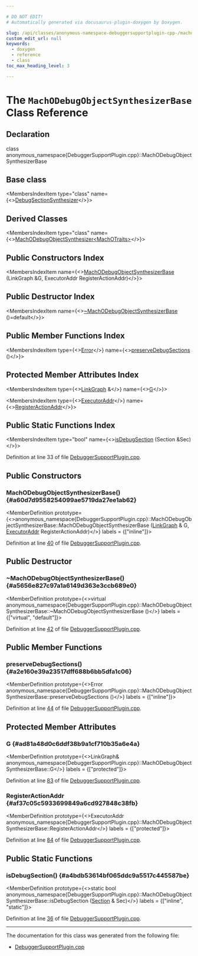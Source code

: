 ```yaml
---

# DO NOT EDIT!
# Automatically generated via docusaurus-plugin-doxygen by Doxygen.

slug: /api/classes/anonymous-namespace-debuggersupportplugin-cpp-/machodebugobjectsynthesizerbase
custom_edit_url: null
keywords:
  - doxygen
  - reference
  - class
toc_max_heading_level: 3

---
```





# The `MachODebugObjectSynthesizerBase` Class Reference

<DoxygenPage pluginConfig={pluginConfig}>



## Declaration

<CodeBlock>class anonymous_namespace{DebuggerSupportPlugin.cpp}::MachODebugObjectSynthesizerBase</CodeBlock>

## Base class

<MembersIndex>

<MembersIndexItem
  type="class"
  name={<><a href="/docs/api/classes/llvm/orc/gdbjitdebuginforegistrationplugin/debugsectionsynthesizer">DebugSectionSynthesizer</a></>}>
</MembersIndexItem>

</MembersIndex>

## Derived Classes

<MembersIndex>

<MembersIndexItem
  type="class"
  name={<><a href="/docs/api/classes/anonymous-namespace-debuggersupportplugin-cpp-/machodebugobjectsynthesizer">MachODebugObjectSynthesizer&lt;MachOTraits&gt;</a></>}>
</MembersIndexItem>

</MembersIndex>

## Public Constructors Index

<MembersIndex>

<MembersIndexItem
  name={<><a href="#a60d7d9558254099ae5719da27ee1ab62">MachODebugObjectSynthesizerBase</a> (LinkGraph &amp;G, ExecutorAddr RegisterActionAddr)</>}>
</MembersIndexItem>

</MembersIndex>

## Public Destructor Index

<MembersIndex>

<MembersIndexItem
  name={<><a href="#a5656e827c97a1a6149d363e3ccb689e0">~MachODebugObjectSynthesizerBase</a> ()=default</>}>
</MembersIndexItem>

</MembersIndex>

## Public Member Functions Index

<MembersIndex>

<MembersIndexItem
  type={<><a href="/docs/api/classes/llvm/error">Error</a></>}
  name={<><a href="#a2e160e39a23517dff688b6bb5dfa1c06">preserveDebugSections</a> ()</>}>
</MembersIndexItem>

</MembersIndex>

## Protected Member Attributes Index

<MembersIndex>

<MembersIndexItem
  type={<><a href="/docs/api/classes/llvm/jitlink/linkgraph">LinkGraph</a> &amp;</>}
  name={<><a href="#ad81a48d0c6ddf38b9a1cf710b35a6e4a">G</a></>}>
</MembersIndexItem>

<MembersIndexItem
  type={<><a href="/docs/api/classes/llvm/orc/executoraddr">ExecutorAddr</a></>}
  name={<><a href="#af37c05c5933699849a6cd927848c38fb">RegisterActionAddr</a></>}>
</MembersIndexItem>

</MembersIndex>

## Public Static Functions Index

<MembersIndex>

<MembersIndexItem
  type="bool"
  name={<><a href="#a4bdb53614bf065ddc9a5517c445587be">isDebugSection</a> (Section &amp;Sec)</>}>
</MembersIndexItem>

</MembersIndex>


Definition at line 33 of file <a href="/docs/api/files/lib/lib/executionengine/lib/executionengine/orc/lib/executionengine/orc/debugging/debuggersupportplugin-cpp">DebuggerSupportPlugin.cpp</a>.

<SectionDefinition>

## Public Constructors

### MachODebugObjectSynthesizerBase() {#a60d7d9558254099ae5719da27ee1ab62}

<MemberDefinition
  prototype={<>anonymous&#95;namespace&#123;DebuggerSupportPlugin.cpp&#125;::MachODebugObjectSynthesizerBase::MachODebugObjectSynthesizerBase (<a href="/docs/api/classes/llvm/jitlink/linkgraph">LinkGraph</a> &amp; G, <a href="/docs/api/classes/llvm/orc/executoraddr">ExecutorAddr</a> RegisterActionAddr)</>}
  labels = {["inline"]}>

Definition at line <a href="/docs/api/files/lib/lib/executionengine/lib/executionengine/orc/lib/executionengine/orc/debugging/debuggersupportplugin-cpp/#l00040">40</a> of file <a href="/docs/api/files/lib/lib/executionengine/lib/executionengine/orc/lib/executionengine/orc/debugging/debuggersupportplugin-cpp">DebuggerSupportPlugin.cpp</a>.
</MemberDefinition>

</SectionDefinition>

<SectionDefinition>

## Public Destructor

### ~MachODebugObjectSynthesizerBase() {#a5656e827c97a1a6149d363e3ccb689e0}

<MemberDefinition
  prototype={<>virtual anonymous&#95;namespace&#123;DebuggerSupportPlugin.cpp&#125;::MachODebugObjectSynthesizerBase::~MachODebugObjectSynthesizerBase ()</>}
  labels = {["virtual", "default"]}>

Definition at line <a href="/docs/api/files/lib/lib/executionengine/lib/executionengine/orc/lib/executionengine/orc/debugging/debuggersupportplugin-cpp/#l00042">42</a> of file <a href="/docs/api/files/lib/lib/executionengine/lib/executionengine/orc/lib/executionengine/orc/debugging/debuggersupportplugin-cpp">DebuggerSupportPlugin.cpp</a>.
</MemberDefinition>

</SectionDefinition>

<SectionDefinition>

## Public Member Functions

### preserveDebugSections() {#a2e160e39a23517dff688b6bb5dfa1c06}

<MemberDefinition
  prototype={<>Error anonymous&#95;namespace&#123;DebuggerSupportPlugin.cpp&#125;::MachODebugObjectSynthesizerBase::preserveDebugSections ()</>}
  labels = {["inline"]}>

Definition at line <a href="/docs/api/files/lib/lib/executionengine/lib/executionengine/orc/lib/executionengine/orc/debugging/debuggersupportplugin-cpp/#l00044">44</a> of file <a href="/docs/api/files/lib/lib/executionengine/lib/executionengine/orc/lib/executionengine/orc/debugging/debuggersupportplugin-cpp">DebuggerSupportPlugin.cpp</a>.
</MemberDefinition>

</SectionDefinition>

<SectionDefinition>

## Protected Member Attributes

### G {#ad81a48d0c6ddf38b9a1cf710b35a6e4a}

<MemberDefinition
  prototype={<>LinkGraph&amp; anonymous&#95;namespace&#123;DebuggerSupportPlugin.cpp&#125;::MachODebugObjectSynthesizerBase::G</>}
  labels = {["protected"]}>

Definition at line <a href="/docs/api/files/lib/lib/executionengine/lib/executionengine/orc/lib/executionengine/orc/debugging/debuggersupportplugin-cpp/#l00083">83</a> of file <a href="/docs/api/files/lib/lib/executionengine/lib/executionengine/orc/lib/executionengine/orc/debugging/debuggersupportplugin-cpp">DebuggerSupportPlugin.cpp</a>.
</MemberDefinition>

### RegisterActionAddr {#af37c05c5933699849a6cd927848c38fb}

<MemberDefinition
  prototype={<>ExecutorAddr anonymous&#95;namespace&#123;DebuggerSupportPlugin.cpp&#125;::MachODebugObjectSynthesizerBase::RegisterActionAddr</>}
  labels = {["protected"]}>

Definition at line <a href="/docs/api/files/lib/lib/executionengine/lib/executionengine/orc/lib/executionengine/orc/debugging/debuggersupportplugin-cpp/#l00084">84</a> of file <a href="/docs/api/files/lib/lib/executionengine/lib/executionengine/orc/lib/executionengine/orc/debugging/debuggersupportplugin-cpp">DebuggerSupportPlugin.cpp</a>.
</MemberDefinition>

</SectionDefinition>

<SectionDefinition>

## Public Static Functions

### isDebugSection() {#a4bdb53614bf065ddc9a5517c445587be}

<MemberDefinition
  prototype={<>static bool anonymous&#95;namespace&#123;DebuggerSupportPlugin.cpp&#125;::MachODebugObjectSynthesizerBase::isDebugSection (<a href="/docs/api/classes/llvm/jitlink/section">Section</a> &amp; Sec)</>}
  labels = {["inline", "static"]}>

Definition at line <a href="/docs/api/files/lib/lib/executionengine/lib/executionengine/orc/lib/executionengine/orc/debugging/debuggersupportplugin-cpp/#l00036">36</a> of file <a href="/docs/api/files/lib/lib/executionengine/lib/executionengine/orc/lib/executionengine/orc/debugging/debuggersupportplugin-cpp">DebuggerSupportPlugin.cpp</a>.
</MemberDefinition>

</SectionDefinition>

<hr/>

The documentation for this class was generated from the following file:

<ul>
<li><a href="/docs/api/files/lib/lib/executionengine/lib/executionengine/orc/lib/executionengine/orc/debugging/debuggersupportplugin-cpp">DebuggerSupportPlugin.cpp</a></li>
</ul>

</DoxygenPage>
